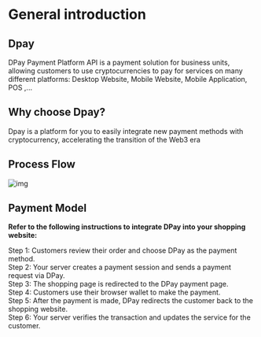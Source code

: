 # General introduction
## Dpay 
DPay Payment Platform API is a payment solution for business units, allowing customers to use cryptocurrencies to pay for services on many different platforms: Desktop Website, Mobile Website, Mobile Application, POS ,...

## Why choose Dpay?
Dpay is a platform for you to easily integrate new payment methods with cryptocurrency, accelerating the transition of the Web3 era
## Process Flow

![img](/images/sodo.png)

## Payment Model
**Refer to the following instructions to integrate DPay into your shopping website:**

Step 1: Customers review their order and choose DPay as the payment method. \
Step 2: Your server creates a payment session and sends a payment request via DPay.\
Step 3: The shopping page is redirected to the DPay payment page.\
Step 4: Customers use their browser wallet to make the payment.\
Step 5: After the payment is made, DPay redirects the customer back to the shopping website.\
Step 6: Your server verifies the transaction and updates the service for the customer.